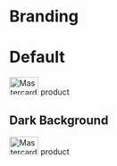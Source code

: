
<Meta title="Foundations/Branding" />

# Branding

# Default

<Canvas>
  <Story name="Default">
    <div class="made-c-branding">
      <img
        src="https://made.stage.mastercardlabs.com/images/logo-small.svg"
        alt="Mastercard logo"
        width="52"
        height="32"
      />
      <span class="made-c-branding__link">product</span>
    </div>
  </Story>
</Canvas>

## Dark Background

<Canvas>
  <Story name="Dark Background">
    <div class="made-c-branding made-c-branding--dark">
      <img
        src="https://made.stage.mastercardlabs.com/images/logo-small.svg"
        alt="Mastercard logo"
        width="52"
        height="32"
      />
      <span class="made-c-branding__link made-u-text--on-dark">product</span>
    </div>
  </Story>
</Canvas>
